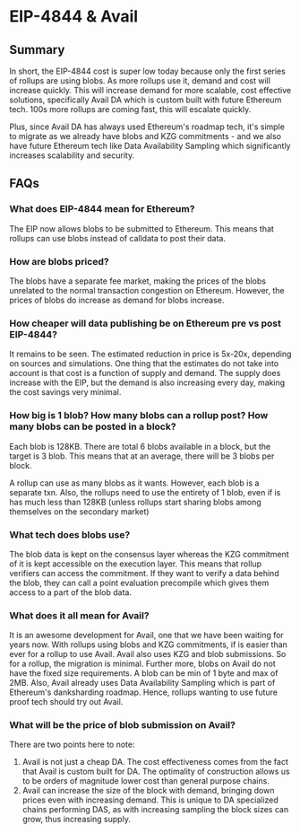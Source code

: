 
# EIP-4844 & Avail

## Summary

In short, the EIP-4844 cost is super low today because only the first series of rollups are using blobs. 
As more rollups use it, demand and cost will increase quickly. This will increase demand for more scalable, cost effective solutions, specifically Avail DA which is custom built with future Ethereum tech. 100s more rollups are coming fast, this will escalate quickly.

Plus, since Avail DA has always used Ethereum's roadmap tech, it's simple to migrate as we already have 
blobs and KZG commitments - and we also have future Ethereum tech like Data Availability Sampling which 
significantly increases scalability and security.

## FAQs

### What does EIP-4844 mean for Ethereum?

The EIP now allows blobs to be submitted to Ethereum. This means that rollups can use blobs instead of calldata to post their data.

### How are blobs priced?
The blobs have a separate fee market, making the prices of the blobs unrelated to the normal transaction congestion on Ethereum. However, the prices of blobs do increase as demand for blobs increase. 

### How cheaper will data publishing be on Ethereum pre vs post EIP-4844?
It remains to be seen. The estimated reduction in price is 5x-20x, depending on sources and simulations.
One thing that the estimates do not take into account is that cost is a function of supply and demand. The supply does increase with the EIP, but the demand is also increasing every day, making the cost savings very minimal. 

### How big is 1 blob? How many blobs can a rollup post? How many blobs can be posted in a block?
Each blob is 128KB. There are total 6 blobs available in a block, but the target is 3 blob. This means that at an average, there will be 3 blobs per block. 

A rollup can use as many blobs as it wants. However, each blob is a separate txn. Also, the rollups need to use the entirety of 1 blob, even if is has much less than 128KB (unless rollups start sharing blobs among themselves on the secondary market)

### What tech does blobs use?
The blob data is kept on the consensus layer whereas the KZG commitment of it is kept accessible on the execution layer. This means that rollup verifiers can access the commitment. If they want to verify a data behind the blob, they can call a point evaluation precompile which gives them access to a part of the blob data. 

### What does it all mean for Avail? 
It is an awesome development for Avail, one that we have been waiting for years now. With rollups using blobs and KZG commitments, if is easier than ever for a rollup to use Avail. Avail also uses KZG and blob submissions. So for a rollup, the migration is minimal. Further more, blobs on Avail do not have the fixed size requirements. A blob can be min of 1 byte and max of 2MB. Also, Avail already uses Data Availability Sampling which is part of Ethereum's danksharding roadmap. Hence, rollups wanting to use future proof tech should try out Avail.

### What will be the price of blob submission on Avail?
There are two points here to note:
1. Avail is not just a cheap DA. The cost effectiveness comes from the fact that Avail is custom built for DA. The optimality of construction allows us to be orders of magnitude lower cost than general purpose chains. 
2. Avail can increase the size of the block with demand, bringing down prices even with increasing demand. This is unique to DA specialized chains performing DAS, as with increasing sampling the block sizes can grow, thus increasing supply. 
